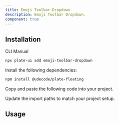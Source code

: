 ```yaml
---
title: Emoji Toolbar Dropdown
description: Emoji Toolbar Dropdown.
component: true
---
```


<ComponentPreview name="playground-demo" id="emoji" />

## Installation

<Tabs defaultValue="cli">

<TabsList>
<TabsTrigger value="cli">CLI</TabsTrigger>
<TabsTrigger value="manual">Manual</TabsTrigger>
</TabsList>
<TabsContent value="cli">

```bash
npx plate-ui add emoji-toolbar-dropdown
```

</TabsContent>

<TabsContent value="manual">

<Steps>

<Step>

Install the following dependencies:

```bash
npm install @udecode/plate-floating
```

</Step>

<Step>

Copy and paste the following code into your project.

</Step>

<ComponentSource name="emoji-toolbar-dropdown" />

<Step>

Update the import paths to match your project setup.

</Step>

</Steps>

</TabsContent>

</Tabs>

## Usage

<ComponentSource name="emoji-dropdown-menu/emoji-dropdown-menu" />
